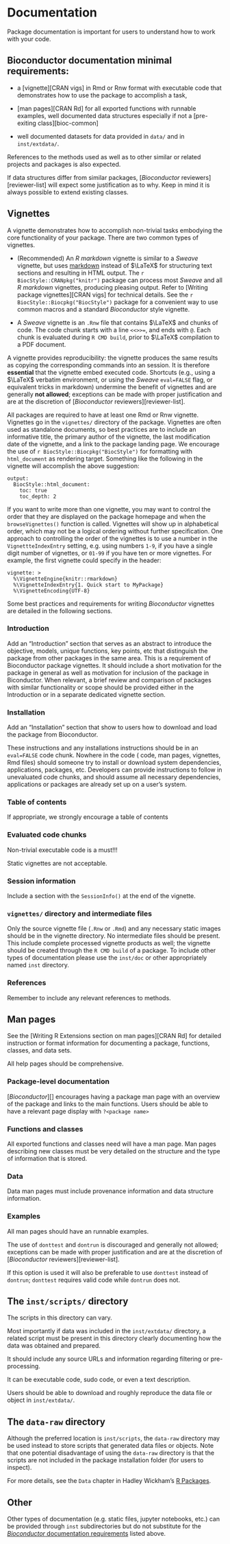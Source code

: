 # Documentation {#docs}

Package documentation is important for users to understand how to work with your code.

## Bioconductor documentation minimal requirements: {#doc-require}

* a [vignette][CRAN vigs] in Rmd or Rnw format with executable code that
  demonstrates how to use the package to accomplish a task,

* [man pages][CRAN Rd] for all exported functions with runnable examples, well
  documented data structures especially if not a [pre-exiting
  class][bioc-common]

* well documented datasets for data provided in `data/` and in `inst/extdata/`.

References to the methods used as well as to other similar or related projects
and packages is also expected.

If data structures differ from similar packages, [_Bioconductor_
reviewers][reviewer-list] will expect some justification as to why. Keep in mind
it is always possible to extend existing classes.


## Vignettes {#vignettes}

A vignette demonstrates how to accomplish non-trivial tasks embodying the core
functionality of your package. There are two common types of vignettes.

* (Recommended) An *R markdown* vignette is similar to a *Sweave* vignette, but
  uses [markdown](http://daringfireball.net/projects/markdown/) instead of
  $\LaTeX$ for structuring text sections and resulting in HTML output. The
  `r BiocStyle::CRANpkg("knitr")` package can process most *Sweave* and all *R
  markdown* vignettes, producing pleasing output. Refer to [Writing package
  vignettes][CRAN vigs] for technical details. See the
  `r BiocStyle::Biocpkg("BiocStyle")` package for a convenient way to use common
  macros and a standard _Bioconductor_ style vignette.

* A *Sweave* vignette is an `.Rnw` file that contains $\LaTeX$ and chunks of <i
  class="fab fa-r-project"></i> code. The  code chunk starts with a line
  `<<>>=`, and ends with `@`. Each chunk is evaluated during `R CMD build`,
  prior to $\LaTeX$ compilation to a PDF document.

A vignette provides reproducibility: the vignette produces the same results as
copying the corresponding commands into an <i class="fab fa-r-project"></i>
session. It is therefore **essential** that the vignette embed executed <i
class="fab fa-r-project"></i> code. Shortcuts (e.g., using a $\LaTeX$ verbatim
environment, or using the *Sweave* `eval=FALSE` flag, or equivalent tricks in
markdown) undermine the benefit of vignettes and are generally **not allowed**;
exceptions can be made with proper justification and are at the discretion of
[_Bioconductor_ reviewers][reviewer-list].

All packages are required to have at least one Rmd or Rnw vignette. Vignettes go
in the `vignettes/` directory of the package. Vignettes are often used as
standalone documents, so best practices are to include an informative title, the
primary author of the vignette, the last modification date of the vignette, and
a link to the package landing page. We encourage the use of `r
BiocStyle::Biocpkg("BiocStyle")` for formatting with `html_document` as
rendering target. Something like the following in the vignette will accomplish
the above suggestion:

```
output:
  BiocStyle::html_document:
    toc: true
    toc_depth: 2

```

If you want to write more than one vignette, you may want to control
the order that they are displayed on the package homepage and when the
`browseVignettes()` function is called. Vignettes will show up in
alphabetical order, which may not be a logical ordering without
further specification. One approach to controlling the order of the
vignettes is to use a number in the `VignettteIndexEntry` setting,
e.g. using numbers `1-9`, if you have a single digit number of
vignettes, or `01-99` if you have ten or more vignettes. For example,
the first vignette could specify in the header:

```
vignette: >
  %\VignetteEngine{knitr::rmarkdown}
  %\VignetteIndexEntry{1. Quick start to MyPackage}
  %\VignetteEncoding{UTF-8}
```

Some best practices and requirements for writing _Bioconductor_ vignettes are
detailed in the following sections.

### Introduction {#vignette-introduction}

Add an "Introduction" section that serves as an abstract to introduce the
objective, models, unique functions, key points, etc that distinguish the
package from other packages in the same area. This is a requirement of
Bioconductor package vignettes. It should include a short motivation for the
package in general as well as motivation for inclusion of the package in
Biconductor. When relevant, a brief review and comparison of packages with
similar functionality or scope should be provided either in the Introduction or
in a separate dedicated vignette section.

### Installation

Add an "Installation" section that show to users how to download and load the
package from Bioconductor.

These instructions and any installations instructions should be in an
`eval=FALSE` code chunk. Nowhere in the code (<i class="fab fa-r-project"></i>
code, man pages, vignettes, Rmd files) should someone try to install or download
system dependencies, applications, packages, etc. Developers can provide
instructions to follow in unevaluated code chunks, and should assume all
necessary dependencies, applications or packages are already set up on a user's
system.

### Table of contents

If appropriate, we strongly encourage a table of contents

### Evaluated code chunks

Non-trivial executable code is a must!!!

Static vignettes are not acceptable.

### Session information

Include a section with the `SessionInfo()` at the end of the vignette.

### `vignettes/` directory and intermediate files

Only the source vignette file (`.Rnw` or `.Rmd`) and any necessary static images
should be in the vignette directory. No intermediate files should be
present. This include complete processed vignette products as well; the vignette
should be created through the `R CMD build` of a package. To include other types
of documentation please use the `inst/doc` or other appropriately named `inst`
directory.

### References

Remember to include any relevant references to methods.

## Man pages {#man-pages}

See the [Writing R Extensions section on man pages][CRAN Rd] for detailed
instruction or format information for documenting a package, functions, classes,
and data sets.

All help pages should be comprehensive.

### Package-level documentation

[_Bioconductor_][] encourages having a package man page with an overview of the
package and links to the main functions. Users should be able to have a relevant
page display with `?<package name>`

### Functions and classes

All exported functions and classes need will have a man page. Man pages
describing new classes must be very detailed on the structure and the type of
information that is stored.

### Data {#data-man}

Data man pages must include provenance information and data structure information.

### Examples

All man pages should have an runnable examples.

The use of `donttest` and `dontrun` is discouraged and generally not allowed;
exceptions can be made with proper justification and are at the discretion of
[_Bioconductor_ reviewers][reviewer-list].

If this option is used it will also be preferable to use `donttest` instead of
`dontrun`; `donttest` requires valid <i class="fab fa-r-project"></i> code while
`dontrun` does not.

## The `inst/scripts/` directory {#doc-inst-scripts}

The scripts in this directory can vary.

Most importantly if data was included in the `inst/extdata/` directory, a
related script must be present in this directory clearly documenting how the
data was obtained and prepared.

It should include any source URLs and information regarding filtering or
pre-processing.

It can be executable code, sudo code, or even a text description.

Users should be able to download and roughly reproduce the data file or object
in `inst/extdata/`.

## The `data-raw` directory {#doc-data-raw}

Although the preferred location is `inst/scripts`, the `data-raw` directory may
be used instead to store scripts that generated data files or objects. Note
that one potential disadvantage of using the `data-raw` directory is that the
scripts are not included in the package installation folder (for users to
inspect).

For more details, see the `Data` chapter in Hadley Wickham's
[R Packages][r-pkgs].

[r-pkgs]: https://r-pkgs.org/data.html

## Other {#other-doc}

Other types of documentation (e.g. static files, jupyter notebooks, etc.) can be
provided through `inst` subdirectories but do not substitute for the
[_Bioconductor_ documentation requirements](#doc-require) listed above.

